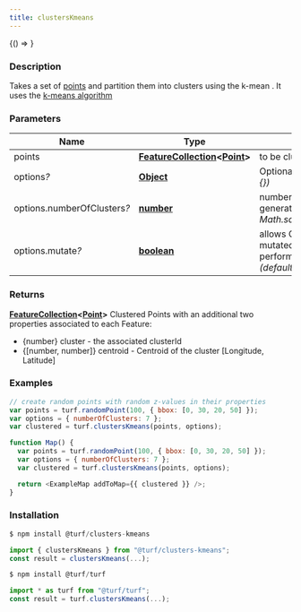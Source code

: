 ```yaml
---
title: clustersKmeans
---
```



<!-- Expose turf as global var for experimenting in the browser console -->

<BrowserOnly>{() => <WindowTurfGlobal turf={turf} />}</BrowserOnly>

### Description

Takes a set of [points](https://tools.ietf.org/html/rfc7946#section-3.1.2) and partition them into clusters using the k-mean .
It uses the [k-means algorithm](https://en.wikipedia.org/wiki/K-means_clustering)

### Parameters

| Name                             | Type                                                                                                                                   | Description                                                                                     |
| -------------------------------- | -------------------------------------------------------------------------------------------------------------------------------------- | ----------------------------------------------------------------------------------------------- |
| points                           | **[FeatureCollection](https://tools.ietf.org/html/rfc7946#section-3.3)\<[Point](https://tools.ietf.org/html/rfc7946#section-3.1.2)\>** | to be clustered                                                                                 |
| options<i>?</i>                  | **[Object](https://developer.mozilla.org/docs/Web/JavaScript/Reference/Global_Objects/Object)**                                        | Optional parameters _(default \{\})_                                                            |
| options.numberOfClusters<i>?</i> | **[number](https://developer.mozilla.org/docs/Web/JavaScript/Reference/Global_Objects/Number)**                                        | numberOfClusters that will be generated _(default Math.sqrt(numberOfPoints/2))_                 |
| options.mutate<i>?</i>           | **[boolean](https://developer.mozilla.org/docs/Web/JavaScript/Reference/Global_Objects/Boolean)**                                      | allows GeoJSON input to be mutated (significant performance increase if true) _(default false)_ |

### Returns

**[FeatureCollection](https://tools.ietf.org/html/rfc7946#section-3.3)\<[Point](https://tools.ietf.org/html/rfc7946#section-3.1.2)\>** Clustered Points with an additional two properties associated to each Feature:

- \{number\} cluster - the associated clusterId
- \{[number, number]\} centroid - Centroid of the cluster [Longitude, Latitude]

### Examples

```javascript
// create random points with random z-values in their properties
var points = turf.randomPoint(100, { bbox: [0, 30, 20, 50] });
var options = { numberOfClusters: 7 };
var clustered = turf.clustersKmeans(points, options);
```

```javascript live
function Map() {
  var points = turf.randomPoint(100, { bbox: [0, 30, 20, 50] });
  var options = { numberOfClusters: 7 };
  var clustered = turf.clustersKmeans(points, options);

  return <ExampleMap addToMap={{ clustered }} />;
}
```

### Installation

```javascript
$ npm install @turf/clusters-kmeans

import { clustersKmeans } from "@turf/clusters-kmeans";
const result = clustersKmeans(...);
```

```javascript
$ npm install @turf/turf

import * as turf from "@turf/turf";
const result = turf.clustersKmeans(...);
```
